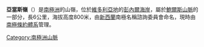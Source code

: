 {{Coord|71|0|S|162|23|E|display=title}}

'''亞當斯嶺'''（{{lang-en|Adams Ridge}}）是[[南極洲|南極洲]]的山嶺，位於[[維多利亞地|維多利亞地]]的[[彭內爾海岸|彭內爾海岸]]，屬於[[鮑爾斯山脈|鮑爾斯山脈]]的一部分，長6公里，海拔高度800米，由[[新西蘭|新西蘭]]南極名稱諮詢委員會命名，現時由[[南極條約體系|南極條約體系]]管理。

{{Antarctica-geo-stub}}
[[Category:南極洲山脈|Category:南極洲山脈]]